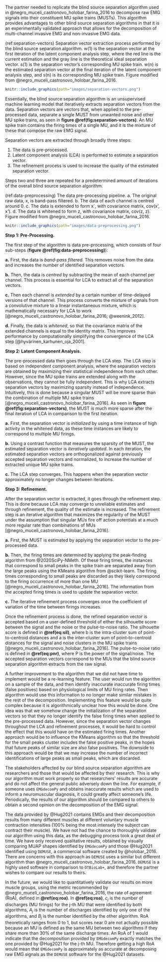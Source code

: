The partner needed to replicate the blind source separation algorithm used in @negro_muceli_castronovo_holobar_farina_2016 to decompose raw EMG signals into their constituent MU spike trains (MUSTs). This algorithm provides advantages to other blind source separation algorithms in that it is an experimentally validated approach that allows for the decomposition of multi-channel invasive EMG and non-invasive EMG data.

(ref:separation-vectors) Separation vector extraction process performed by the blind source separation algorithm. w(1) is the separation vector at the first iteration of the latent component analysis step, where the red line is the current estimation and the gray line is the theoretical ideal separation vector. s(1) is the separation vector's corresponding MU spike train. w(n) is the estimated separation vector at the final iteration of the latent component analysis step, and s(n) is its corresponding MU spike train. Figure modified from @negro_muceli_castronovo_holobar_farina_2016.

```r
knitr::include_graphics(path="images/separation-vectors.png")
```

Essentially, the blind source separation algorithm is an unsupervised machine learning model that iteratively extracts separation vectors from the data. Separation vectors are vectors that, when applied to the pre-processed data, separate a single MUST from unwanted noise and other MU spike trains, as seen in **figure \@ref(fig:separation-vectors)**. An MU spike train contains the firing times of a single MU, and it is the mixture of these that compose the raw EMG signal.

Separation vectors are extracted through broadly three steps:

1.  The data is pre-processed.
2.  Latent component analysis (LCA) is performed to estimate a separation vector.
3.  The refinement process is used to increase the quality of the estimated separation vector.

Steps two and three are repeated for a predetermined amount of iterations of the overall blind source separation algorithm.

(ref:data-preprocessing) The data pre-processing pipeline. a. The original raw data, x, is band-pass filtered. b. The data of each channel is centred around 0. c. The data is extended to form x`, with covariance matrix, cov(x', x'). d. The data is whitened to form z, with covariance matrix, cov(z, z). Figure modified from @negro_muceli_castronovo_holobar_farina_2016.

```r
knitr::include_graphics(path="images/data-preprocessing.png")
```

**Step 1: Pre-Processing.**

The first step of the algorithm is data pre-processing, which consists of four sub-steps (**figure \@ref(fig:data-preprocessing)**):

**a.** First, the data is *band-pass filtered.* This removes noise from the data and increases the number of identified separation vectors.

**b.** Then, the data is *centred* by subtracting the mean of each channel per channel. This process is essential for LCA to extract all of the separation vectors.

**c.** Then each channel is *extended* by a certain number of time-delayed versions of that channel. This process converts the mixture of signals from a convolutive mixture to a linear instantaneous mixture, which is mathematically necessary for LCA to work [@negro_muceli_castronovo_holobar_farina_2016; @weenink_2012].

**d.** Finally, the data is *whitened*, so that the covariance matrix of the extended channels is equal to the identity matrix. This improves performance by computationally simplifying the convergence of the LCA step [@hyvärinen_karhunen_oja_2001].

**Step 2: Latent Component Analysis.**

The pre-processed data then goes through the LCA step. The LCA step is based on independent component analysis, where the separation vectors are obtained by maximizing their statistical independence from each other. However, since the MU spike trains are extended along with the observations, they cannot be fully independent. This is why LCA extracts separation vectors by maximizing sparsity instead of independence. Intuitively, this is done because a singular MUST will be more sparse than the combination of multiple MU spike trains [@negro_muceli_castronovo_holobar_farina_2016]. As seen in **figure \@ref(fig:separation-vectors)**, the MUST is much more sparse after the final iteration of LCA in comparison to the first iteration.

**a.** First, the separation vector is *initialized* by using a time instance of high activity in the whitened data, as these time instances are likely to correspond to multiple MU firings.

**b.** Using a contrast function that measures the sparsity of the MUST, the estimated separation vector is *iteratively updated*. In each iteration, the estimated separation vectors are orthogonalized against previously accepted separation vectors and normalized, to increase the number of extracted unique MU spike trains.

**c.** The LCA step converges. This happens when the separation vector approximately no longer changes between iterations.

**Step 3: Refinement.**

After the separation vector is extracted, it goes through the refinement step. This is done because LCA may converge to unreliable estimates and through refinement, the quality of the estimate is increased. The refinement step is an iterative algorithm that maximizes the regularity of the MUST under the assumption that singular MUs fire off action potentials at a much more regular rate than combinations of MUs [@negro_muceli_castronovo_holobar_farina_2016].

**a.** First, the MUST is estimated by applying the separation vector to the pre-processed data.

**b.** Then, the firing times are determined by applying the peak-finding algorithm from @2020SciPy-NMeth. Of these firing times, the instances that correspond to small peaks in the spike train are separated away from the large peaks using the KMeans algorithm from @scikit-learn. The firing times corresponding to small peaks are discarded as they likely correspond to the firing occurrence of more than one MU [@negro_muceli_castronovo_holobar_farina_2016]. The information from the accepted firing times is used to update the separation vector.

**c.** The iterative refinement process converges once the coefficient of variation of the time between firings increases.

\begin{equation} 
  \text{silhouette score} = \frac{b - a}{max(a, b)}
  (\#eq:sil)
\end{equation}

\begin{equation} 
  \text{pulse-to-noise ratio} = 10\log_{10} \bigg(\frac{P_{\text{Signal}}}{P_{\text{Noise}}} \bigg)
  (\#eq:pnr)
\end{equation}

Once the refinement process is done, the refined separation vector is accepted based on a user-defined threshold of either the silhouette score between the signal and the noise or the pulse-to-noise ratio. The silhouette score is defined in **\@ref(eq:sil)**, where b is the intra-cluster sum of point-to-centroid distances and a is the inter-cluster sum of point-to-centroid distances for the signal and noise clusters in the MU spike trains [@negro_muceli_castronovo_holobar_farina_2016]. The pulse-to-noise ratio is defined in **\@ref(eq:pnr)**, where P is the power of the signal/noise. The accepted separation vectors correspond to the MUs that the blind source separation algorithm extracts from the raw signal.

A further improvement to the algorithm that we did not have time to implement would be a re-learning feature. The user would run the algorithm on a sample of the data, and then identify inaccurate inaccurate firing times (false positives) based on physiological limits of MU firing rates. Then algorithm would use this information to no longer make similar mistakes in the rest of the decomposition. Implementing this feature would be quite complex because it is algorithmically unclear how this would be done. One idea was that we somehow change the initialization of the separation vectors so that they no longer identify the false firing times when applied to the pre-processed data. However, since the separation vector changes throughout the LCA and refinement processes, it would be hard to control the effect that this would have on the estimated firing times. Another approach would be to influence the KMeans algorithm so that the threshold for the small peaks cluster includes the false positive peaks, in the hopes that future peaks of similar size are also false positives. The downside to this approach would be that we may increase the number of incorrect identifications of large peaks as small peaks, which are discarded.

The stakeholders affected by our blind source separation algorithm are researchers and those that would be affected by their research. This is why our algorithm must work properly so that researchers' results are accurate and do not affect the general public adversely down the line. For example, if someone uses `EMGdecomPy` and obtains inaccurate results which are  used to inform a neuromuscular diagnosis, it could greatly affect someone's life. Periodically, the results of our algorithm should be compared to others to obtain a second opinion on the decomposition of the EMG signal. 

The data provided by @Hug2021 contains EMGs and their decomposition results from many different muscles at different voluntary muscle contraction intensities (100% being the most intensely the subject can contract their muscle). We have not had the chance to thoroughly validate our algorithm using this data, as the debugging process took a great deal of time. We have only received qualitative results, obtained by visually comparing MUAP shapes identified by `EMGdecomPy` and those @Hug2021 identified using `DEMUSE`, a commercial software created by @holobar_2016. There are concerns with this approach as `DEMUSE` uses a similar but different algorithm than @negro_muceli_castronovo_holobar_farina_2016. `DEMUSE` is a highly used software in comparison to `OTBioLab+`, and therefore the partner wishes to compare our results to theirs.

\begin{equation} 
  \text{rate of agreement} = \frac{c_j}{c_j + A_j +B_j}
  (\#eq:roa)
\end{equation}

In the future, we would like to quantitatively validate our results on more muscle groups, using the metric recommended by @negro_muceli_castronovo_holobar_farina_2016, the rate of agreement (RoA), defined in **\@ref(eq:roa)**. In **\@ref(eq:roa)**, $c_j$ is the number of discharges (MU firings) for the j-th MU that were identified by both algorithms, $A_j$ is the number of discharges identified by only one of the algorithms, and $B_j$ is the number identified by the other algorithm. RoA theoretically ranges from 0 to 1, but scores near 0 are not actually possible because an MU is defined as the same MU between two algorithms if they share more than 30% of the same discharge times. An RoA of 1 would indicate that the decomposition provided by `EMGdecomPy` exactly matches the one provided by @Hug2021 for the j-th MU. Therefore getting a high RoA would mean that `EMGdecomPy` is approximately as accurate at decomposing raw EMG signals as the `DEMUSE` software for the @Hug2021 datasets.
